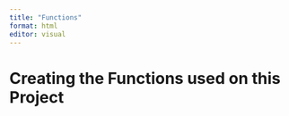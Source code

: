 ```yaml
---
title: "Functions"
format: html
editor: visual
---
```


# Creating the Functions used on this Project
